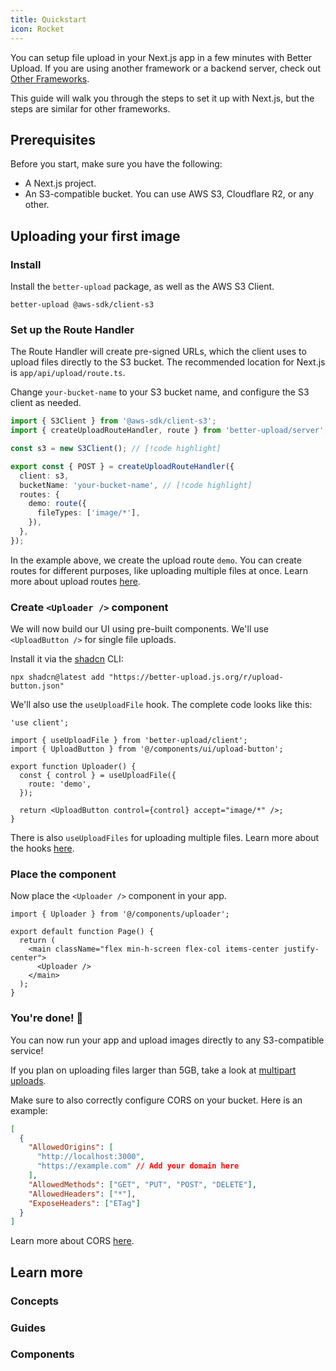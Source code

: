 ```yaml
---
title: Quickstart
icon: Rocket
---
```


You can setup file upload in your Next.js app in a few minutes with Better Upload. If you are using another framework or a backend server, check out [Other Frameworks](/other-frameworks).

This guide will walk you through the steps to set it up with Next.js, but the steps are similar for other frameworks.

## Prerequisites

Before you start, make sure you have the following:

- A Next.js project.
- An S3-compatible bucket. You can use AWS S3, Cloudflare R2, or any other.

## Uploading your first image

<Steps>

<Step>

### Install

Install the `better-upload` package, as well as the AWS S3 Client.

```package-install
better-upload @aws-sdk/client-s3
```

</Step>

<Step>

### Set up the Route Handler

The Route Handler will create pre-signed URLs, which the client uses to upload files directly to the S3 bucket. The recommended location for Next.js is `app/api/upload/route.ts`.

Change `your-bucket-name` to your S3 bucket name, and configure the S3 client as needed.

```ts title="app/api/upload/route.ts"
import { S3Client } from '@aws-sdk/client-s3';
import { createUploadRouteHandler, route } from 'better-upload/server';

const s3 = new S3Client(); // [!code highlight]

export const { POST } = createUploadRouteHandler({
  client: s3,
  bucketName: 'your-bucket-name', // [!code highlight]
  routes: {
    demo: route({
      fileTypes: ['image/*'],
    }),
  },
});
```

In the example above, we create the upload route `demo`. You can create routes for different purposes, like uploading multiple files at once. Learn more about upload routes [here](/routes).

</Step>

<Step>

### Create `<Uploader />` component

We will now build our UI using pre-built components. We'll use `<UploadButton />` for single file uploads.

Install it via the [shadcn](https://ui.shadcn.com/) CLI:

```package-install
npx shadcn@latest add "https://better-upload.js.org/r/upload-button.json"
```

We'll also use the `useUploadFile` hook. The complete code looks like this:

```tsx title="uploader.tsx"
'use client';

import { useUploadFile } from 'better-upload/client';
import { UploadButton } from '@/components/ui/upload-button';

export function Uploader() {
  const { control } = useUploadFile({
    route: 'demo',
  });

  return <UploadButton control={control} accept="image/*" />;
}
```

There is also `useUploadFiles` for uploading multiple files. Learn more about the hooks [here](/hooks).

</Step>

<Step>

### Place the component

Now place the `<Uploader />` component in your app.

```tsx title="app/page.tsx"
import { Uploader } from '@/components/uploader';

export default function Page() {
  return (
    <main className="flex min-h-screen flex-col items-center justify-center">
      <Uploader />
    </main>
  );
}
```

</Step>

<Step>

### You're done! 🎉

You can now run your app and upload images directly to any S3-compatible service!

If you plan on uploading files larger than 5GB, take a look at [multipart uploads](/routes#multipart-uploads).

<Accordions>
<Accordion title="CORS Configuration">

Make sure to also correctly configure CORS on your bucket. Here is an example:

```json
[
  {
    "AllowedOrigins": [
      "http://localhost:3000",
      "https://example.com" // Add your domain here
    ],
    "AllowedMethods": ["GET", "PUT", "POST", "DELETE"],
    "AllowedHeaders": ["*"],
    "ExposeHeaders": ["ETag"]
  }
]
```

Learn more about CORS [here](https://docs.aws.amazon.com/AmazonS3/latest/userguide/ManageCorsUsing.html).

</Accordion>
</Accordions>

</Step>

</Steps>

## Learn more

### Concepts

<Cards>

<Card
  href="/routes"
  title="Upload Routes"
  description="Configure upload routes for different behaviors."
/>
<Card
  href="/hooks"
  title="Client Hooks"
  description="Use client-side hooks to easily upload files."
/>
<Card
  href="/other-frameworks"
  title="Other Frameworks"
  description="Use Better Upload with other frameworks."
/>

</Cards>

### Guides

<Cards>

<Card
  href="/guides/form"
  title="Form"
  description="Integrate Better Upload with shadcn/ui forms and React Hook Form."
/>
<Card
  href="/guides/tanstack-query"
  title="TanStack Query"
  description="Use TanStack Query to manage the upload process."
/>

</Cards>

### Components

<Cards>

<Card
  href="/components/upload-button"
  title="Upload Button"
  description="A button that uploads a single file."
/>
<Card
  href="/components/upload-dropzone"
  title="Upload Dropzone"
  description="A dropzone that uploads multiple files."
/>
<Card
  href="/components/upload-dropzone-progress"
  title="Upload Dropzone with Progress"
  description="A dropzone that uploads multiple files, showing the progress of each file."
/>

</Cards>
